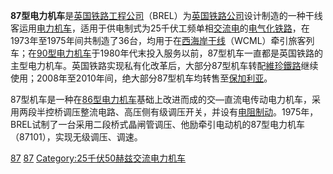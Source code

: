 {{Infobox Locomotive
| name = 87型
| image = 87024 Lord of the Isles at Crewe.jpg
| caption = 英国铁路87024号机车
| type = [[电力机车|电力机车]]
| origin = {{UK}}
| designer = 
| builder = [[英国铁路工程公司|英国铁路工程公司]]
| buildmodel = 
| ordernumber = 
| serialnumber = 87001～87035、87101
| roadnumber = 
| builddate = 1973年—1975年
| totalproduction  = 36台
| user = [[英国铁路公司|英国铁路公司]]
| railroad = 
| deliverydate = 
| firstrundate = 
| lastrundate = 
| retiredate = 
| scrapdate = 
| nicknames = 
| aarwheels = 
| uicclass = [[Bo'Bo'|Bo'Bo']]
| gauge = 1,435毫米
| trucks = 
| bogies = 
| wheeldiameter = 
| axleload = 21吨
| wheelbase = 
| minimumcurve = 
| length = 
| width = 
| height = 
| framesize = 
| weight = 
| sandcap = 
| electricsystem = AC 50Hz 25kV
| collectionmethod = 
| transmission = 
| tractionmotors = 
| topspeed = 110英里/小时（180公里/小时）
| sustainedspeed = 
| poweroutput = 3,730 千瓦
| tractiveeffort = 
| factorofadhesion = 
| locobrakes = 
| locobrakepower = 
| locobrakeforce = 
| trainbrakes = 
| safety = 
| notes =
}}
'''87型电力机车'''是[[英国铁路工程公司|英国铁路工程公司]]（BREL）为[[英国铁路公司|英国铁路公司]]设计制造的一种干线客运用[[电力机车|电力机车]]，适用于供电制式为25千伏工频单相[[交流电|交流电]]的[[电气化铁路|电气化铁路]]，在1973年至1975年间共制造了36台，均用于在[[西海岸干线|西海岸干线]]（WCML）牵引旅客列车；在[[英铁90型电力机车|90型电力机车]]于1980年代末投入服务以前，87型机车一直都是英国铁路的主型电力机车。英国铁路实现私有化改革后，大部分87型机车转配[[維珍鐵路|維珍鐵路]]继续使用；2008年至2010年间，绝大部分87型机车均转售至[[保加利亚|保加利亚]]。

87型机车是一种在[[英铁86型电力机车|86型电力机车]]基础上改进而成的交—直流电传动电力机车，采用两段半控桥调压整流电路、高压侧有级调压开关，并设有[[电阻制动|电阻制动]]。1975年，BREL试制了一台采用二段桥式晶闸管调压、他励牵引电动机的87型电力机车（87101），实现无级调压、调速。

[[Category:英国电力机车|87]]
[[Category:Bo-Bo軸式機車|87]]
[[Category:25千伏50赫兹交流电力机车|Category:25千伏50赫兹交流电力机车]]